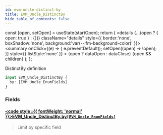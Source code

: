 ```yaml
---
id: evm-uncle-distinct-by
title: EVM_Uncle_DistinctBy
hide_table_of_contents: false
---
```







  const [open, setOpen] = useState(startOpen);
  return (
    <details {...(open ? { open: true } : {})} className="details" style={{ border:'none', boxShadow:'none', background:'var(--ifm-background-color)' }}>
      <summary
        onClick={(e) => {
          e.preventDefault();
          setOpen((open) => !open);
        }}
        style={{ listStyle:'none' }}
      >
      {open ? dataOpen : dataClose}
      </summary>
      {open && children}
    </details>
  );
};




DistinctBy definition


```graphql
input EVM_Uncle_DistinctBy {
  by: [EVM_Uncle_EnumFields]
}
```




### Fields

#### [<code style={{ fontWeight: 'normal' }}>EVM_Uncle_DistinctBy.<b>by</b></code>](#)<Bullet />[`[EVM_Uncle_EnumFields]`](/docs/graphql-reference/enums/evm-uncle-enum-fields) <Badge class="secondary" text="list"/> <Badge class="secondary" text="enum"/>
> Limit by specific field
> 




